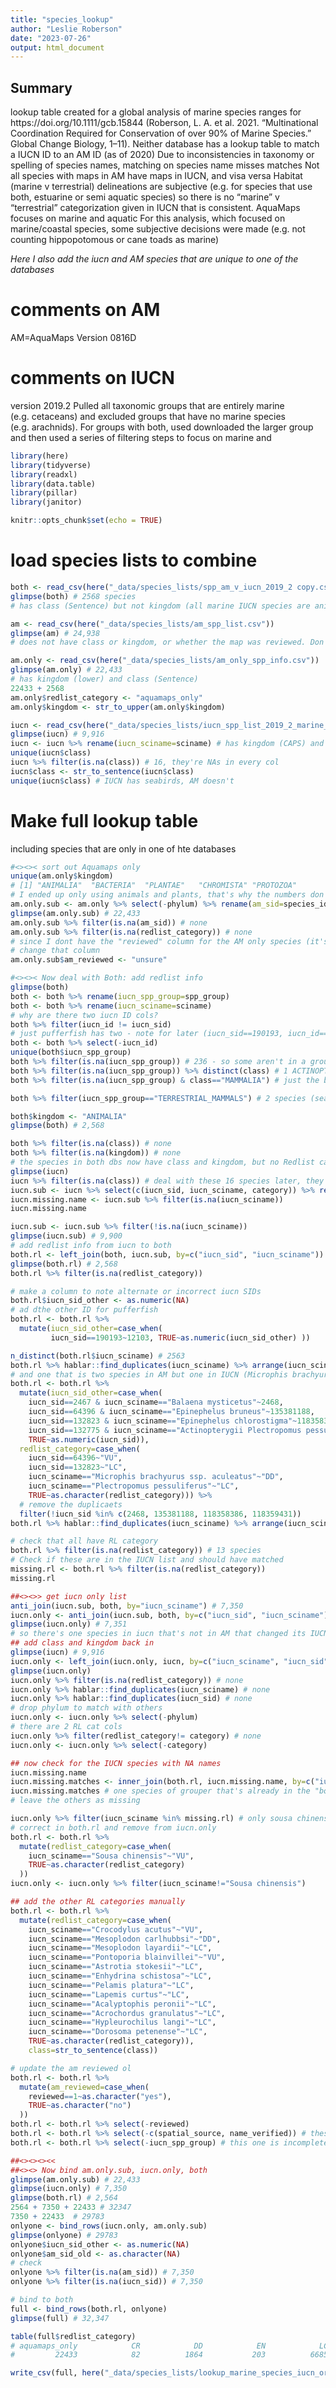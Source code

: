 ```yaml
---
title: "species_lookup"
author: "Leslie Roberson"
date: "2023-07-26"
output: html_document
---
```


## Summary

lookup table created for a global analysis of marine species ranges for https://doi.org/10.1111/gcb.15844 (Roberson, L. A. et al. 2021. “Multinational Coordination Required for Conservation of over 90% of Marine Species.” Global Change Biology, 1–11). 
Neither database has a lookup table to match a IUCN ID to an AM ID (as of 2020)
Due to inconsistencies in taxonomy or spelling of species names, matching on species name misses matches
Not all species with maps in AM have maps in IUCN, and visa versa
Habitat (marine v terrestrial) delineations are subjective (e.g. for species that use both, estuarine or semi aquatic species) so there is no "marine" v "terrestrial" categorization given in IUCN that is consistent. AquaMaps focuses on marine and aquatic 
For this analysis, which focused on marine/coastal species, some subjective decisions were made (e.g. not counting hippopotomous or cane toads as marine)

*Here I also add the iucn and AM species that are unique to one of the databases*

# comments on AM
AM=AquaMaps
Version 0816D

# comments on IUCN
version 2019.2
Pulled all taxonomic groups that are entirely marine (e.g. cetaceans) and excluded groups that have no marine species (e.g. arachnids). For groups with both, used downloaded the larger group and then used a series of filtering steps to focus on marine and


```r

library(here)
library(tidyverse)
library(readxl)
library(data.table)
library(pillar)
library(janitor)

knitr::opts_chunk$set(echo = TRUE)
```

# load species lists to combine
```r

both <- read_csv(here("_data/species_lists/spp_am_v_iucn_2019_2 copy.csv"))
glimpse(both) # 2568 species
# has class (Sentence) but not kingdom (all marine IUCN species are animals)

am <- read_csv(here("_data/species_lists/am_spp_list.csv"))
glimpse(am) # 24,938
# does not have class or kingdom, or whether the map was reviewed. Don't need to use this one

am.only <- read_csv(here("_data/species_lists/am_only_spp_info.csv"))
glimpse(am.only) # 22,433
# has kingdom (lower) and class (Sentence)
22433 + 2568
am.only$redlist_category <- "aquamaps_only"
am.only$kingdom <- str_to_upper(am.only$kingdom)

iucn <- read_csv(here("_data/species_lists/iucn_spp_list_2019_2_marine_cleaned.csv"))
glimpse(iucn) # 9,916
iucn <- iucn %>% rename(iucn_sciname=sciname) # has kingdom (CAPS) and class (CAPS)
unique(iucn$class)
iucn %>% filter(is.na(class)) # 16, they're NAs in every col
iucn$class <- str_to_sentence(iucn$class) 
unique(iucn$class) # IUCN has seabirds, AM doesn't

```

# Make full lookup table
including species that are only in one of hte databases
```r

#<><>< sort out Aquamaps only 
unique(am.only$kingdom)
# [1] "ANIMALIA"  "BACTERIA"  "PLANTAE"   "CHROMISTA" "PROTOZOA" 
# I ended up only using animals and plants, that's why the numbers don't add up to "am_spp_list"
am.only.sub <- am.only %>% select(-phylum) %>% rename(am_sid=species_id, am_sciname=sciname)
glimpse(am.only.sub) # 22,433
am.only.sub %>% filter(is.na(am_sid)) # none
am.only.sub %>% filter(is.na(redlist_category)) # none
# since I dont have the "reviewed" column for the AM only species (it's in the raw data but not oging back to those now),
# change that column
am.only.sub$am_reviewed <- "unsure"

#<><>< Now deal with Both: add redlist info
glimpse(both)
both <- both %>% rename(iucn_spp_group=spp_group)
both <- both %>% rename(iucn_sciname=sciname)
# why are there two iucn ID cols?
both %>% filter(iucn_id != iucn_sid)
# just pufferfish has two - note for later (iucn_sid==190193, iucn_id==12103)
both <- both %>% select(-iucn_id)
unique(both$iucn_spp_group)
both %>% filter(is.na(iucn_spp_group)) # 236 - so some aren't in a group
both %>% filter(is.na(iucn_spp_group)) %>% distinct(class) # 1 ACTINOPTERYGII 2 CHONDRICHTHYES 3 MAMMALIA
both %>% filter(is.na(iucn_spp_group) & class=="MAMMALIA") # just the blue whale. This must be a mistake with the duplicate IDs

both %>% filter(iucn_spp_group=="TERRESTRIAL_MAMMALS") # 2 species (sea otter and the Eurasian otter) are in AM but called terrestrial in IUCN

both$kingdom <- "ANIMALIA"
glimpse(both) # 2,568

both %>% filter(is.na(class)) # none
both %>% filter(is.na(kingdom)) # none
# the species in both dbs now have class and kingdom, but no Redlist category
glimpse(iucn)
iucn %>% filter(is.na(class)) # deal with these 16 species later, they're also missing sciname
iucn.sub <- iucn %>% select(c(iucn_sid, iucn_sciname, category)) %>% rename(redlist_category=category)
iucn.missing.name <- iucn.sub %>% filter(is.na(iucn_sciname)) 
iucn.missing.name

iucn.sub <- iucn.sub %>% filter(!is.na(iucn_sciname))
glimpse(iucn.sub) # 9,900
# add redlist info from iucn to both
both.rl <- left_join(both, iucn.sub, by=c("iucn_sid", "iucn_sciname"))
glimpse(both.rl) # 2,568
both.rl %>% filter(is.na(redlist_category))

# make a column to note alternate or incorrect iucn SIDs
both.rl$iucn_sid_other <- as.numeric(NA)
# ad dthe other ID for pufferfish
both.rl <- both.rl %>%
  mutate(iucn_sid_other=case_when(
         iucn_sid==190193~12103, TRUE~as.numeric(iucn_sid_other) ))

n_distinct(both.rl$iucn_sciname) # 2563
both.rl %>% hablar::find_duplicates(iucn_sciname) %>% arrange(iucn_sciname)# 5 problems, it's values in other columsn
# and one that is two species in AM but one in IUCN (Microphis brachyurus ssp. aculeatus)
both.rl <- both.rl %>%
  mutate(iucn_sid_other=case_when(
    iucn_sid==2467 & iucn_sciname=="Balaena mysticetus"~2468,
    iucn_sid==64396 & iucn_sciname=="Epinephelus bruneus"~135381188,
    iucn_sid==132823 & iucn_sciname=="Epinephelus chlorostigma"~118358386,
    iucn_sid==132775 & iucn_sciname=="Actinopterygii Plectropomus pessuliferus"~118359431,
    TRUE~as.numeric(iucn_sid)),
  redlist_category=case_when(
    iucn_sid==64396~"VU",
    iucn_sid==132823~"LC",
    iucn_sciname=="Microphis brachyurus ssp. aculeatus"~"DD",
    iucn_sciname=="Plectropomus pessuliferus"~"LC",
    TRUE~as.character(redlist_category))) %>%
  # remove the duplicaets
  filter(!iucn_sid %in% c(2468, 135381188, 118358386, 118359431))
both.rl %>% hablar::find_duplicates(iucn_sciname) %>% arrange(iucn_sciname) # now it's just the one thats 2 species in AM

# check that all have RL category
both.rl %>% filter(is.na(redlist_category)) # 13 species
# Check if these are in the IUCN list and should have matched
missing.rl <- both.rl %>% filter(is.na(redlist_category)) 
missing.rl

##<><>> get iucn only list
anti_join(iucn.sub, both, by="iucn_sciname") # 7,350
iucn.only <- anti_join(iucn.sub, both, by=c("iucn_sid", "iucn_sciname"))
glimpse(iucn.only) # 7,351
# so there's one species in iucn that's not in AM that changed its IUCN SID
## add class and kingdom back in
glimpse(iucn) # 9,916
iucn.only <- left_join(iucn.only, iucn, by=c("iucn_sciname", "iucn_sid"))
glimpse(iucn.only)
iucn.only %>% filter(is.na(redlist_category)) # none
iucn.only %>% hablar::find_duplicates(iucn_sciname) # none
iucn.only %>% hablar::find_duplicates(iucn_sid) # none
# drop phylum to match with others
iucn.only <- iucn.only %>% select(-phylum)
# there are 2 RL cat cols
iucn.only %>% filter(redlist_category!= category) # none
iucn.only <- iucn.only %>% select(-category)

## now check for the IUCN species with NA names 
iucn.missing.name
iucn.missing.matches <- inner_join(both.rl, iucn.missing.name, by=c("iucn_sid_other"="iucn_sid"))
iucn.missing.matches # one species of grouper that's already in the "both" list
# leave the others as missing

iucn.only %>% filter(iucn_sciname %in% missing.rl) # only sousa chinensis
# correct in both.rl and remove from iucn.only
both.rl <- both.rl %>% 
  mutate(redlist_category=case_when(
    iucn_sciname=="Sousa chinensis"~"VU",
    TRUE~as.character(redlist_category)
  ))
iucn.only <- iucn.only %>% filter(iucn_sciname!="Sousa chinensis")

## add the other RL categories manually
both.rl <- both.rl %>%
  mutate(redlist_category=case_when(
    iucn_sciname=="Crocodylus acutus"~"VU",
    iucn_sciname=="Mesoplodon carlhubbsi"~"DD",
    iucn_sciname=="Mesoplodon layardii"~"LC",
    iucn_sciname=="Pontoporia blainvillei"~"VU",
    iucn_sciname=="Astrotia stokesii"~"LC",
    iucn_sciname=="Enhydrina schistosa"~"LC",
    iucn_sciname=="Pelamis platura"~"LC",
    iucn_sciname=="Lapemis curtus"~"LC",
    iucn_sciname=="Acalyptophis peronii"~"LC",
    iucn_sciname=="Acrochordus granulatus"~"LC",
    iucn_sciname=="Hypleurochilus langi"~"LC",
    iucn_sciname=="Dorosoma petenense"~"LC", 
    TRUE~as.character(redlist_category)),
    class=str_to_sentence(class))

# update the am reviewed ol
both.rl <- both.rl %>% 
  mutate(am_reviewed=case_when(
    reviewed==1~as.character("yes"),
    TRUE~as.character("no")
  ))
both.rl <- both.rl %>% select(-reviewed)
both.rl <- both.rl %>% select(-c(spatial_source, name_verified)) # these were specific to Roberson et al 2021 paper
both.rl <- both.rl %>% select(-iucn_spp_group) # this one is incomplete

##<><><><<
##<><> Now bind am.only.sub, iucn.only, both
glimpse(am.only.sub) # 22,433
glimpse(iucn.only) # 7,350
glimpse(both.rl) # 2,564
2564 + 7350 + 22433 # 32347
7350 + 22433  # 29783
onlyone <- bind_rows(iucn.only, am.only.sub)
glimpse(onlyone) # 29783
onlyone$iucn_sid_other <- as.numeric(NA) 
onlyone$am_sid_old <- as.character(NA) 
# check
onlyone %>% filter(is.na(am_sid)) # 7,350
onlyone %>% filter(is.na(iucn_sid)) # 7,350

# bind to both
full <- bind_rows(both.rl, onlyone)
glimpse(full) # 32,347

table(full$redlist_category)
# aquamaps_only            CR            DD            EN            LC         LR/lc         LR/nt            NT            VU 
#         22433            82          1864           203          6685             1             3           452           624

write_csv(full, here("_data/species_lists/lookup_marine_species_iucn_or_aquamaps.csv")) # will add metadata in excel


```

